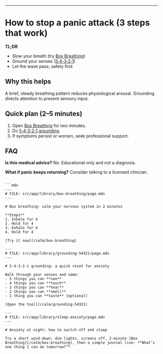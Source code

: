 ---

# How to stop a panic attack (3 steps that work)

**TL;DR**
- Slow your breath (try [Box Breathing](/calm/box-breathing))
- Ground your senses ([5‑4‑3‑2‑1](/calm/grounding-54321))
- Let the wave pass; safety first

## Why this helps
A brief, steady breathing pattern reduces physiological arousal. Grounding directs attention to present sensory input.

## Quick plan (2–5 minutes)
1. Open [Box Breathing](/calm/box-breathing) for two minutes.
2. Do [5‑4‑3‑2‑1 grounding](/calm/grounding-54321).
3. If symptoms persist or worsen, seek professional support.

## FAQ
**Is this medical advice?** No. Educational only and not a diagnosis.

**What if panic keeps returning?** Consider talking to a licensed clinician.
```

```mdx
---
# FILE: src/app/library/box-breathing/page.mdx
---

# Box breathing: calm your nervous system in 2 minutes

**Steps**
1. Inhale for 4
2. Hold for 4
3. Exhale for 4
4. Hold for 4

[Try it now](/calm/box-breathing)
```

```mdx
---
# FILE: src/app/library/grounding-54321/page.mdx
---

# 5‑4‑3‑2‑1 grounding: a quick reset for anxiety

Walk through your senses and name:
- 5 things you can **see**
- 4 things you can **touch**
- 3 things you can **hear**
- 2 things you can **smell**
- 1 thing you can **taste** (optional)

[Open the tool](/calm/grounding-54321)
```

```mdx
---
# FILE: src/app/library/sleep-anxiety/page.mdx
---

# Anxiety at night: how to switch off and sleep

Try a short wind‑down: dim lights, screens off, 2‑minute [Box Breathing](/calm/box-breathing), then a simple journal line: *“What’s one thing I can do tomorrow?”*
